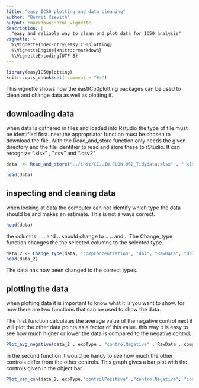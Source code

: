 ```yaml
---
title: "easy IC50 plotting and data cleaning"
author: "Berrit Kievith"
output: rmarkdown::html_vignette
description: |
  "easy and reliable way to clean and plot data for IC50 analysis"
vignette: >
  %\VignetteIndexEntry{easyIC50plotting}
  %\VignetteEngine{knitr::rmarkdown}
  %\VignetteEncoding{UTF-8}
---
```


```r
library(easyIC50plotting)
knitr::opts_chunk$set( comment = "#>")
```

This vignette shows how the eastIC50plotting packages can be used to clean and change data as well as plotting it.

## downloading data

when data is gathered in files and loaded into Rstudio the type of file must be identified first. next the appropriator function must be chosen to download the file. With the Read_and_store function only needs the given directory and the file identifier to read and store these to rStudio.
It can recognize ".xlsx" , ".csv" and ".csv2"

```r
data  <- Read_and_store("../inst/CE.LIQ.FLOW.062_Tidydata.xlsx" , ".xlsx")

head(data)
```


## inspecting and cleaning data

when looking at data the computer can not identify which type the data should be and makes an estimate. This is not always correct.

```r
head(data)
```

the columns .. .. and .. should change to .. .. and ..
The Change_type function changes the the selected columns to the selected type.

```r
data_2 <- Change_type(data, "compConcentration", "dbl", "RawData", "dbl", "compName", "factor")
head(data_2)
```

The data has now been changed to the correct types.

## plotting the data

when plotting data it is important to know what it is you want to show.
for now there are two functions that can be used to show the data.

The first function calculates the average value of the negative control next it will plot the other data points as a factor of this value. this way it is easy to see how much higher or lower the data is compared to the negative control.
```r
Plot_avg_negative(data_2 , expType , "controlNegative" , RawData , compConcentration , compName)
```

In the second function it would be handy to see how much the other controls differ from the other controls. This graph gives a bar plot with the controls given in the object bar.

```r
Plot_veh_con(data_2, expType,"controlPositive" ,"controlNegative", "controlVehicleA",RawData)

```












